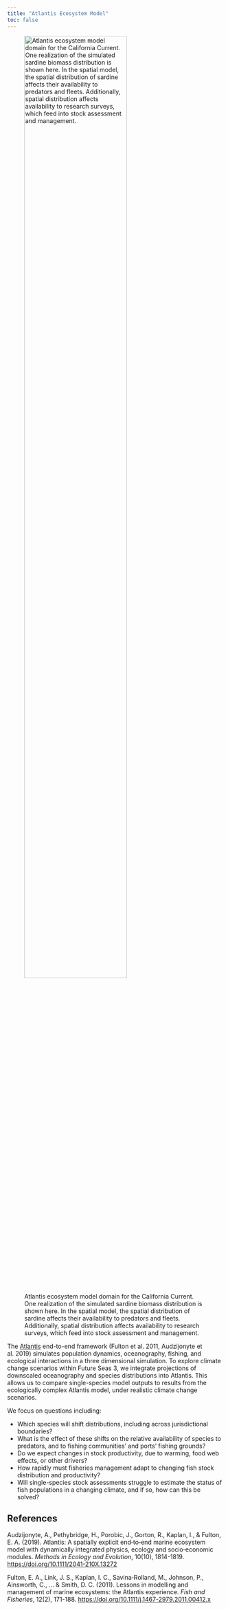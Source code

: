 ```yaml
---
title: "Atlantis Ecosystem Model"
toc: false
---
```


![Atlantis ecosystem model domain for the California Current. One realization of the
simulated sardine biomass distribution is shown here. In the spatial model, the spatial
distribution of sardine affects their availability to predators and fleets. Additionally, spatial
distribution affects availability to research surveys, which feed into stock assessment and
management.](images/Fig_Atlantis.jpg){#fig-atlantis fig-align="center" width=75%}

The [Atlantis](https://research.csiro.au/atlantis/) end-to-end framework (Fulton et al. 2011, Audzijonyte et al. 2019) simulates
population dynamics, oceanography, fishing, and ecological interactions in a three dimensional
simulation. To explore climate change scenarios within Future Seas 3, we integrate projections
of downscaled oceanography and species distributions into Atlantis. This allows us to compare
single-species model outputs to results from the ecologically complex Atlantis model, under
realistic climate change scenarios.

We focus on questions including:

- Which species will shift distributions, including across jurisdictional boundaries?
- What is the effect of these shifts on the relative availability of species to predators, and to
fishing communities’ and ports’ fishing grounds?
- Do we expect changes in stock productivity, due to warming, food web effects, or other
drivers?
- How rapidly must fisheries management adapt to changing fish stock distribution and
productivity?
- Will single-species stock assessments struggle to estimate the status of fish populations in
a changing climate, and if so, how can this be solved?


## References
Audzijonyte, A., Pethybridge, H., Porobic, J., Gorton, R., Kaplan, I., &amp; Fulton, E. A. (2019).
Atlantis: A spatially explicit end‐to‐end marine ecosystem model with dynamically integrated
physics, ecology and socio‐economic modules. *Methods in Ecology and Evolution*, 10(10),
1814-1819. <https://doi.org/10.1111/2041-210X.13272>

Fulton, E. A., Link, J. S., Kaplan, I. C., Savina‐Rolland, M., Johnson, P., Ainsworth, C., ... &amp;
Smith, D. C. (2011). Lessons in modelling and management of marine ecosystems: the Atlantis
experience. *Fish and Fisheries*, 12(2), 171-188. <https://doi.org/10.1111/j.1467-2979.2011.00412.x>